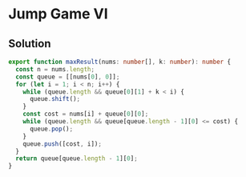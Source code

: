 # Jump Game VI

## Solution

```typescript filename="solution.ts" copy 
export function maxResult(nums: number[], k: number): number {
  const n = nums.length;
  const queue = [[nums[0], 0]];
  for (let i = 1; i < n; i++) {
    while (queue.length && queue[0][1] + k < i) {
      queue.shift();
    }
    const cost = nums[i] + queue[0][0];
    while (queue.length && queue[queue.length - 1][0] <= cost) {
      queue.pop();
    }
    queue.push([cost, i]);
  }
  return queue[queue.length - 1][0];
}
```